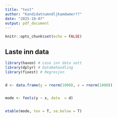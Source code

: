 ```yaml
---
title: "test"
author: "Kandidatnumndljkamdwmer??"
date: "2025-10-07"
output: pdf_document
---
```

```r
knitr::opts_chunk$set(echo = FALSE)
```


## Laste inn data

```r

library(haven) # Lese inn data sett
library(dplyr) # Databehandling
library(fixest) # Regresjon


d <- data.frame(y = rnorm(1000), x = rnorm(1000))


mode <- feols(y ~ x, data  = d)


etable(mode, tex = T, se.below = T)



``` 